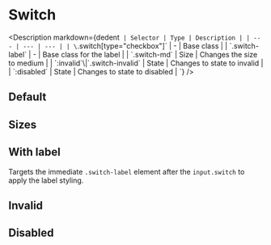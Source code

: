 
# Switch

<Description
  markdown={dedent`
  | Selector | Type | Description |
  | --- | --- | --- |
  | \`.switch[type="checkbox"]\` | - | Base class |
  | \`.switch-label\` | - | Base class for the label |
  | \`.switch-md\` | Size | Changes the size to medium |
  | \`:invalid\`\\|\`.switch-invalid\` | State | Changes to state to invalid |
  | \`:disabled\` | State | Changes to state to disabled |
`}
/>

## Default

<Canvas>
  <Story id="components-switch--default" />
</Canvas>

## Sizes

<Canvas>
  <Story id="components-switch--sizes" />
</Canvas>

## With label

Targets the immediate `.switch-label` element after the `input.switch` to apply the label styling.

<Canvas>
  <Story id="components-switch--with-label" />
</Canvas>

## Invalid

<Canvas>
  <Story id="components-switch--invalid" />
</Canvas>

## Disabled

<Canvas>
  <Story id="components-switch--disabled" />
</Canvas>
